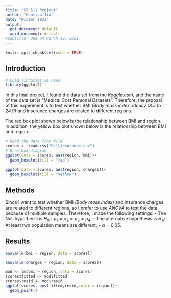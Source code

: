 ---
title: "ST 511 Project"
author: "Haotian Jia"
date: "Winter 2021"
output:
  pdf_document: default
  word_document: default
#subtitle: Due on March 12, 2021
---

```{r setup, include=FALSE}
knitr::opts_chunk$set(echo = TRUE)
```


## Introduction
```{r include=FALSE}
# Load libraries we need
library(ggplot2)
```

In this final project, I found the data set from the $Kaggle.com$, and the name of the data set is "Medical Cost Personal Datasets". Therefore, the prposal of this experiment is to test whether BMI _(Body mass index, Ideally 18.5 to 24.9)_ and insurance charges are related to different regions.

The red box plot shown below is the relationship between BMI and region. In addition, the yellow box plot shown below is the relationship between BMI and region.


```{r echo=FALSE}
# Read the data from file
scores <- read.csv("D:\\insurance.csv")
# Draw box diagram
ggplot(data = scores, aes(region, bmi))+
  geom_boxplot(fill = "red")
```
```{r echo=FALSE}
ggplot(data = scores, aes(region, charges))+
  geom_boxplot(fill = "yellow")
```

## Methods

Since I want to test whether BMI _(Body mass index)_ and insurance charges are related to different regions, so I prefer to use $ANOVA$ to test the data because of multiple samples. Therefore, I made the following settings:
- The Null hypothesis is $H_0 : \mu_1=\mu_2=\mu_3=\mu_4$;
- The alternative hypothesis is $H_A :$ At least two population means are different;
- $\alpha=0.05$.


## Results



```{r echo=FALSE}
anova(lm(bmi ~ region, data = scores))
```
```{r echo=FALSE}
anova(lm(charges ~ region, data = scores))
```
```{r echo=FALSE}
mod <- lm(bmi ~ region, data = scores)
scores$fitted <- mod$fitted
scores$resid <- mod$resid
ggplot(scores, aes(fitted,resid,color = region))+
  geom_point()
```


